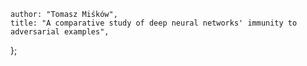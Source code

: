 
    author: "Tomasz Miśków",
    title: "A comparative study of deep neural networks' immunity to adversarial examples",
};

